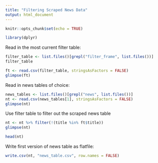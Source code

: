 ```yaml
---
title: "Filtering Scraped News Data"
output: html_document
---
```


```r
knitr::opts_chunk$set(echo = TRUE)
```

```r
library(dplyr)
```


Read in the most current filter table:

```r
filter_table <- list.files()[grepl("filter_frame", list.files())]
filter_table
```

```r
ft <- read.csv(filter_table, stringsAsFactors = FALSE)
glimpse(ft)
```

Read in news tables of choice:

```r
news_tables <- list.files()[grepl("news", list.files())]
nt <- read.csv(news_tables[1], stringsAsFactors = FALSE)
glimpse(nt)
```

Use filter table to filter out the scraped news table

```r
nt <- nt %>% filter(!(title %in% ft$title))
glimpse(nt)
```

```r
head(nt)
```

Write first version of news table as flatfile:

```r
write.csv(nt, "news_table.csv", row.names = FALSE)
```

